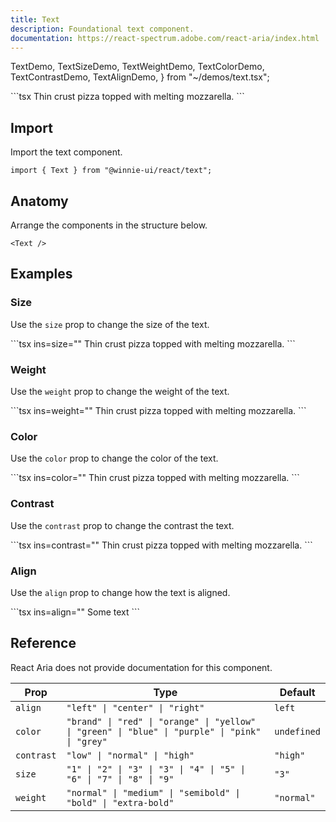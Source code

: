 ```yaml
---
title: Text
description: Foundational text component.
documentation: https://react-spectrum.adobe.com/react-aria/index.html
---
```


  TextDemo,
  TextSizeDemo,
  TextWeightDemo,
  TextColorDemo,
  TextContrastDemo,
  TextAlignDemo,
} from "~/demos/text.tsx";


<Demo>
  <TextDemo />
  <Fragment slot="footer">
    ```tsx
    <Text>Thin crust pizza topped with melting mozzarella.</Text>
    ```
  </Fragment>
</Demo>

## Import

Import the text component.

```tsx
import { Text } from "@winnie-ui/react/text";
```

## Anatomy

Arrange the components in the structure below.

```tsx
<Text />
```

## Examples

### Size

Use the `size` prop to change the size of the text.

<Demo>
  <TextSizeDemo />
  <Fragment slot="footer">
    ```tsx ins=size="<size>"
    <Text size="<size>">Thin crust pizza topped with melting mozzarella.</Text>
    ```
  </Fragment>
</Demo>

### Weight

Use the `weight` prop to change the weight of the text.

<Demo>
  <TextWeightDemo />
  <Fragment slot="footer">
    ```tsx ins=weight="<weight>"
    <Text weight="<weight>">Thin crust pizza topped with melting mozzarella.</Text>
    ```
  </Fragment>
</Demo>

### Color

Use the `color` prop to change the color of the text.

<Demo>
  <TextColorDemo />
  <Fragment slot="footer">
    ```tsx ins=color="<color>"
    <Text color="<color>">Thin crust pizza topped with melting mozzarella.</Text>
    ```
  </Fragment>
</Demo>

### Contrast

Use the `contrast` prop to change the contrast the text.

<Demo>
  <TextContrastDemo />
  <Fragment slot="footer">
    ```tsx ins=contrast="<contrast>"
    <Text contrast="<contrast>">Thin crust pizza topped with melting mozzarella.</Text>
    ```
  </Fragment>
</Demo>

### Align

Use the `align` prop to change how the text is aligned.

<Demo>
  <TextAlignDemo />
  <Fragment slot="footer">
    ```tsx ins=align="<align>"
    <Text align="<align>">Some text</Text>
    ```
  </Fragment>
</Demo>

## Reference

React Aria does not provide documentation for this component.

| Prop       | Type                                                                                            | Default     |
| ---------- | ----------------------------------------------------------------------------------------------- | ----------- |
| `align`    | `"left" \| "center" \| "right"`                                                                 | `left`      |
| `color`    | `"brand" \| "red" \| "orange" \| "yellow" \| "green" \| "blue" \| "purple" \| "pink" \| "grey"` | `undefined` |
| `contrast` | `"low" \| "normal" \| "high"`                                                                   | `"high"`    |
| `size`     | `"1" \| "2" \| "3" \| "3" \| "4" \| "5" \| "6" \| "7" \| "8" \| "9"`                            | `"3"`       |
| `weight`   | `"normal" \| "medium" \| "semibold" \| "bold" \| "extra-bold"`                                  | `"normal"`  |
